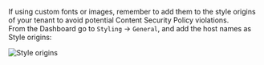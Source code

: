 <Highlight icon="info">

If using custom fonts or images, remember to add them to the style origins of your tenant to avoid potential Content Security Policy violations.  
From the Dashboard go to `Styling` -> `General`, and add the host names as Style origins:

![Style origins](/images/style-origins.png)

</Highlight>
